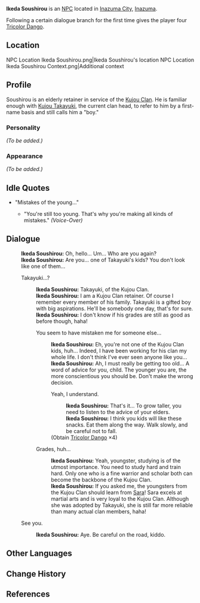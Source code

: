 {{Meta
<!-- REMOVE THIS TEMPLATE AFTER ADDING MISSING INFO -->
|missing_NPC_profile  = yes
}}
{{Character Infobox
|type             = NPC
|image            = NPC Ikeda Soushirou.png
|realname         = 
|region           = Inazuma
|affiliation      = Kujou Clan
|title            = 
|voiceEN          = [http://austinmatthewsva.com/ Austin Lee Matthews]<ref>Twitter: [https://twitter.com/amtraxVA/status/1418370759261515776 EN VA Self Announcement]</ref>
|voiceCN          = 
|voiceJP          = 
|dialoguereward   = {{card|Tricolor Dango|4}}
}}
'''Ikeda Soushirou''' {{Lang|ja=池田総四郎}} is an [[NPC]] located in [[Inazuma City]], [[Inazuma]].

Following a certain dialogue branch for the first time gives the player four [[Tricolor Dango]].

==Location==
<gallery hideaddbutton="true" captionalign="center">
NPC Location Ikeda Soushirou.png|Ikeda Soushirou's location
NPC Location Ikeda Soushirou Context.png|Additional context
</gallery>

==Profile==
<!-- detailed story/lore information goes here -->
Soushirou is an elderly retainer in service of the [[Kujou Clan]]. He is familiar enough with [[Kujou Takayuki]], the current clan head, to refer to him by a first-name basis and still calls him a "boy."

===Personality===
''(To be added.)''

===Appearance===
''(To be added.)''

==Idle Quotes==
* "Mistakes of the young..."
** {{A|VO Ikeda Soushirou 01.ogg}} "You're still too young. That's why you're making all kinds of mistakes." ''(Voice-Over)''

==Dialogue==
{{Dialogue start}}
:'''Ikeda Soushirou:''' Oh, hello... Um... Who are you again?
:'''Ikeda Soushirou:''' Are you... one of Takayuki's kids? You don't look like one of them...
:{{DIcon}} Takayuki...?
::'''Ikeda Soushirou:''' Takayuki, of the Kujou Clan.
::'''Ikeda Soushirou:''' I am a Kujou Clan retainer. Of course I remember every member of his family. Takayuki is a gifted boy with big aspirations. He'll be somebody one day, that's for sure.
::'''Ikeda Soushirou:''' I don't know if his grades are still as good as before though, haha!
::{{DIcon}} You seem to have mistaken me for someone else...
:::'''Ikeda Soushirou:''' Eh, you're not one of the Kujou Clan kids, huh... Indeed, I have been working for his clan my whole life. I don't think I've ever seen anyone like you...
:::'''Ikeda Soushirou:''' Ah, I must really be getting too old... A word of advice for you, child. The younger you are, the more conscientious you should be. Don't make the wrong decision.
:::{{DIcon|Reward}} Yeah, I understand.
::::'''Ikeda Soushirou:''' That's it... To grow taller, you need to listen to the advice of your elders.
::::'''Ikeda Soushirou:''' I think you kids will like these snacks. Eat them along the way. Walk slowly, and be careful not to fall.
:::;(Obtain [[Tricolor Dango]] ×4)
::{{DIcon}} Grades, huh...
:::'''Ikeda Soushirou:''' Yeah, youngster, studying is of the utmost importance. You need to study hard and train hard. Only one who is a fine warrior and scholar both can become the backbone of the Kujou Clan.
:::'''Ikeda Soushirou:''' If you asked me, the youngsters from the Kujou Clan should learn from [[Kujou Sara|Sara]]! Sara excels at martial arts and is very loyal to the Kujou Clan. Although she was adopted by Takayuki, she is still far more reliable than many actual clan members, haha!
:{{DIcon}} See you.
::'''Ikeda Soushirou:''' Aye. Be careful on the road, kiddo.
{{Dialogue end}}

==Other Languages==
{{Other Languages|default_hidden=1
|en      = Ikeda Soushirou
|zhs     = 池田总四郎
|zhs_rm  = Chítián Zǒngsìláng
|zht     = 池田總四郎
|zht_rm  = Chítián Zǒngsìláng
|ja      = 池田総四郎
|ja_rm   = Ikeda Soushirou
|ko      = 이케다 소지로
|ko_rm   = Ikeda Sojiro
<!-- |ko_tl   = Ikeda Soujirou -->
|es      = Ikeda Soushirou
|fr      = Ikeda Soushirou
|ru      = Икэда Сосиро
|th      = Ikeda Soushirou
|vi      = Ikeda Soushirou
|de      = Ikeda Soushirou
|id      = Ikeda Soushirou
|pt      = Ikeda Soushirou
}}

==Change History==
{{Change History|2.0}}

==References==
{{Reflist}}